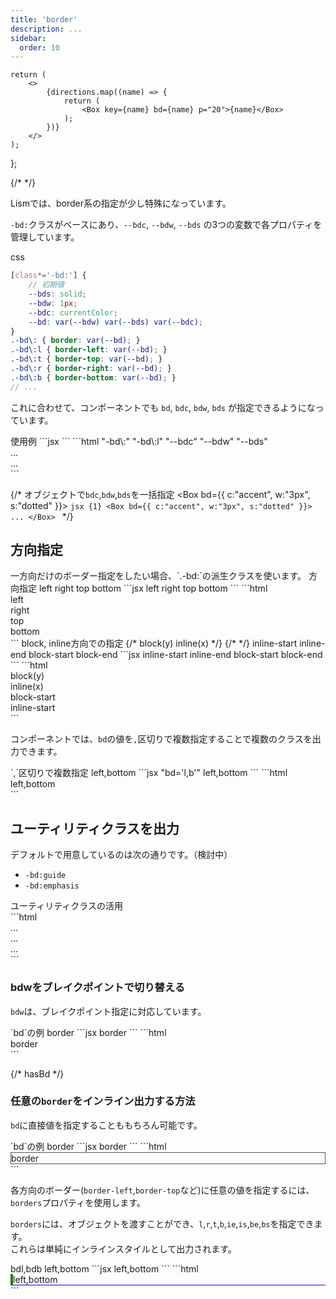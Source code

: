 ```yaml
---
title: 'border'
description: ...
sidebar: 
  order: 10
---
```



	return (
		<>
			{directions.map((name) => {
				return (
					<Box key={name} bd={name} p="20">{name}</Box>
				);
			})}
		</>
	);
};

{/* <Box bd='solid 2px red' p='20'>
	<DammyText length='s'/>
</Box> */}

Lismでは、border系の指定が少し特殊になっています。

`-bd:`クラスがベースにあり、`--bdc`, `--bdw`, `--bds` の3つの変数で各プロパティを管理しています。

<PreviewTitle>css</PreviewTitle>
```scss
[class*='-bd:'] {
	// 初期値
	--bds: solid;
	--bdw: 1px;
	--bdc: currentColor;
	--bd: var(--bdw) var(--bds) var(--bdc);
}
.-bd\: { border: var(--bd); }
.-bd\:l { border-left: var(--bd); }
.-bd\:t { border-top: var(--bd); }
.-bd\:r { border-right: var(--bd); }
.-bd\:b { border-bottom: var(--bd); }
// ...
```

これに合わせて、コンポーネントでも `bd`, `bdc`, `bdw`, `bds` が指定できるようになっています。

<Preview>
	<PreviewTitle>使用例</PreviewTitle>
	<PreviewArea p='40'>
		<Box bd bdc='red' bds='dashed' p='20'>
			<DammyText length='s'/>
		</Box>
		<Box bd='l' bdc='blue' bdw='0.4em' p='20'>
			<DammyText length='s'/>
		</Box>
	</PreviewArea>
	<PreviewCode label='JSX' slot='tab'>
		```jsx
		<Box bd bdc='red' bds='dashed' p='20'>
			<DammyText length='s'/>
		</Box>
		<Box bd='l' bdc='blue' bdw='0.4em' p='20'>
			<DammyText length='s'/>
		</Box>
		```
	</PreviewCode>
	<PreviewCode label='HTML' slot='tab'>
		```html "-bd\:" "-bd\:l" "--bdc" "--bdw" "--bds"
		<div class="l--box -p:20 -bd:" style="--bdc:var(--red);--bds:dashed">
			...
		</div>
		<div class="l--box -p:20 -bd:l" style="--bdc:var(--blue);--bdw:0.4em;">
			...
		</div>
		```
	</PreviewCode>
</Preview>


{/* <Preview>
	<PreviewTitle>オブジェクトで`bdc`,`bdw`,`bds`を一括指定</PreviewTitle>
	<PreviewArea resize p='40'>
		<Box bd={{ c:"accent", w:"3px", s:"dotted" }}>
			<DammyText p='40'/>
		</Box>
	</PreviewArea>
	<PreviewCode>
	```jsx {1}
	<Box bd={{ c:"accent", w:"3px", s:"dotted" }}>
		...
	</Box>
	```
	</PreviewCode>
</Preview> */}



## 方向指定


<Callout type='info'>
一方向だけのボーダー指定をしたい場合、`.-bd:`の派生クラスを使います。
</Callout>


<Preview>
	<PreviewTitle>方向指定</PreviewTitle>
	<PreviewArea p='40' isFlow='50'>
		<Box bd='l' px='10'>left</Box>
		<Box bd='r' px='10'>right</Box>
		<Box bd='t' p='10'>top</Box>
		<Box bd='b' p='10'>bottom</Box>
	</PreviewArea>
	<PreviewCode label='JSX' slot='tab'>
		```jsx
		<Box bd='l' px='10'>left</Box>
		<Box bd='r' px='10'>right</Box>
		<Box bd='t' p='10'>top</Box>
		<Box bd='b' p='10'>bottom</Box>
		```
	</PreviewCode>
	<PreviewCode label='HTML' slot='tab'>
		```html
		<div class='-bd:l -px:10'>left</div>
		<div class='-bd:r -px:10'>right</div>
		<div class='-bd:t -p:10'>top</div>
		<div class='-bd:b -p:10'>bottom</div>
		```
	</PreviewCode>
</Preview>


<Preview>
	<PreviewTitle>block, inline方向での指定</PreviewTitle>
	<PreviewArea p='40' isFlow='50'>
		{/* <Box bd='y' p='10'>block(y)</Box>
		<Divider mx='a' w='5rem' bdw='4px' bds='dotted' />
		<Box bd='x' p='10'>inline(x)</Box> */}
		{/* <Divider mx='a' w='5rem' bdw='4px' bds='dotted' /> */}
		<Box bd='is' p='10'>inline-start</Box>
		<Box bd='ie' p='10'>inline-end</Box>
		<Box bd='bs' p='10'>block-start</Box>
		<Box bd='be' p='10'>block-end</Box>
	</PreviewArea>
	<PreviewCode label='JSX' slot='tab'>
		```jsx
		<Box bd='is' p='10'>inline-start</Box>
		<Box bd='ie' p='10'>inline-end</Box>
		<Box bd='bs' p='10'>block-start</Box>
		<Box bd='be' p='10'>block-end</Box>
		```
	</PreviewCode>
	<PreviewCode label='HTML' slot='tab'>
		```html
		<div class='-bd:y -p:10'>block(y)</div>
		<div class='-bd:x -p:10'>inline(x)</div>
		<div class='-bd:bs -p:10'>block-start</div>
		<div class='-bd:is -p:10'>inline-start</div>
		```
	</PreviewCode>
</Preview>

<Spacer h='10' />

コンポーネントでは、`bd`の値を`,`区切りで複数指定することで複数のクラスを出力できます。

<Preview>
	<PreviewTitle>`,`区切りで複数指定</PreviewTitle>
	<PreviewArea resize p='40'>
		<Box bd='l,b' p='10'>left,bottom</Box>
	</PreviewArea>
	<PreviewCode label='JSX' slot='tab'>
		```jsx "bd='l,b'"
		<Box bd='l,b' p='10'>left,bottom</Box>
		```
	</PreviewCode>
	<PreviewCode label='HTML' slot='tab'>
		```html
		<div class='-bd:l -bd:b -p:10'>left,bottom</div>
		```
	</PreviewCode>
</Preview>


## ユーティリティクラスを出力

デフォルトで用意しているのは次の通りです。（検討中）

- `-bd:guide`
- `-bd:emphasis`

<Preview>
	<PreviewTitle>ユーティリティクラスの活用</PreviewTitle>
	<PreviewArea p='40'>
		<div class='-bd:guide -p:10'>
			<DammyText length='s'/>
		</div>
		<div class='-bd:emphasis -p:10'>
			<DammyText length='s'/>
		</div>
		<div class='-bd:emphasis -p:10' style='--bdc:#39bae0'>
			<DammyText length='s'/>
		</div>
	</PreviewArea>
	<PreviewCode>
	```html
	<div class='-bd:guide -p:10'>...</div>
	<div class='-bd:emphasis -p:10'>...</div>
	<div class='-bd:emphasis -p:10' style='--bdc:#39bae0'>...</div>
	```
	</PreviewCode>
</Preview>

### bdwをブレイクポイントで切り替える

`bdw`は、ブレイクポイント指定に対応しています。

<Preview>
	<PreviewTitle>`bd`の例</PreviewTitle>
	<PreviewArea p='40' resize>
		<Box bd bdw={['1px','2px','4px']} p='20'>border</Box>
	</PreviewArea>
	<PreviewCode label='JSX' slot='tab'>
		```jsx
		<Box bd bdw={['1px','2px','4px']} p='20'>border</Box>
		```
	</PreviewCode>
	<PreviewCode label='HTML' slot='tab'>
		```html
		<div class="l--box -bd: -bdw@sm -bdw@md -p:20" style="--bdw:1px;--sm-bdw:2px;--md-bdw:4px">border</div>
		```
	</PreviewCode>
</Preview>

{/* hasBd */}

### 任意の`border`をインライン出力する方法

`bd`に直接値を指定することももちろん可能です。

<Preview>
	<PreviewTitle>`bd`の例</PreviewTitle>
	<PreviewArea p='40' resize>
		<Box bd='solid 1px #555' p='10'>border</Box>
	</PreviewArea>
	<PreviewCode label='JSX' slot='tab'>
		```jsx
		<Box bd='solid 1px #555' p='10'>border</Box>
		```
	</PreviewCode>
	<PreviewCode label='HTML' slot='tab'>
		```html
		<div class="l--box -p:10" style="border:solid 1px #555">border</div>
		```
	</PreviewCode>
</Preview>


各方向のボーダー(`border-left`,`border-top`など)に任意の値を指定するには、`borders`プロパティを使用します。

`borders`には、オブジェクトを渡すことができ、`l`,`r`,`t`,`b`,`ie`,`is`,`be`,`bs`を指定できます。  
これらは単純にインラインスタイルとして出力されます。

<Preview> 
	<PreviewTitle>bdl,bdb</PreviewTitle>
	<PreviewArea resize p='40'>
		<Box borders={{l:'solid 4px green', b:'solid 1px blue'}} px='10'>left,bottom</Box>
	</PreviewArea>
	<PreviewCode label='JSX' slot='tab'>
		```jsx
		<Box borders={{l:'solid 4px green', b:'solid 1px blue'}} px='10'>left,bottom</Box>
		```
	</PreviewCode>
	<PreviewCode label='HTML' slot='tab'>
		```html
		<div class="l--box" style="border-left:solid 4px green;border-bottom:solid 1px blue">
			left,bottom
		</div>
		```
	</PreviewCode>
</Preview>



